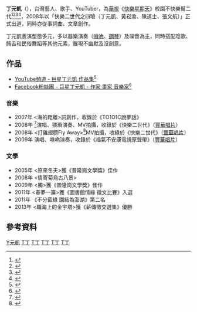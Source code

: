 {{about|台灣藝人、歌手|體育主播|丁元凱 (體育主播)}}
{{藝人
| 姓名 = 丁元凱
| 圖片 = Yuan Kai Ting.jpg
| 圖片尺寸 =
| 英文名 = Edward
| 類型 = 男藝人
| 綽號 = 丁天凱大師
| 國籍 = {{ROC}}
| 出生日期 = {{birth date and age|1968|3|15}}
| 出生地點 = {{ROC|臺灣省}}[[澎湖縣|澎湖縣]]<!--1945年~2000年澎湖縣由臺灣省所管轄-->
| 語言 = [[國語|國語]]、[[台語|台語]]、[[英語|英語]]
| 音樂類型 = [[流行音樂|流行音樂]]、[[中國音樂|中國音樂]]
| 演奏樂器 = [[饒舌|饒舌]]、[[鋼琴|鋼琴]]、[[嗩吶|嗩吶]]
| 唱片公司 = [[豐華唱片|豐華唱片]]
| 經紀公司 = [[台灣積體電路製造|台灣積體電路製造]]
| 職業 = [[藝人|藝人]]、[[主持人|主持人]]、[[歌手|歌手]]、[[YouTuber|YouTuber]]、[[工程師|工程師]]
| 教育程度 = [[國立台灣師範大學|國立台灣師範大學]]碩土
| 活躍年代 = 2000
| 相關團體 = 快樂二世代之四嗆、DF現代音樂樂團、方湖國樂團
}}

'''丁元凱'''（{{bd|1968年|3月15日}}），台灣藝人、歌手、YouTuber，為[[華視|華視]]《[[快樂星期天|快樂星期天]]》校園不快樂幫二代<ref>{{cite news|url=http://www.youtube.com/watch?v=J4ItdCsMDtw|title=丁元凱歡喜就好|accessdate=2013-12-28|archive-date=2016-09-29|archive-url=https://web.archive.org/web/20160929231637/https://www.youtube.com/watch?v=J4ItdCsMDtw|dead-url=no}}</ref><ref>{{cite news|url=http://vlog.xuite.net/play/U1NzelhzLTU4NjI1Mi5mbHY=|title=丁元凱駕照看一下|accessdate=2013-12-28|archive-date=2019-12-07|archive-url=https://web.archive.org/web/20191207111351/https://vlog.xuite.net/play/U1NzelhzLTU4NjI1Mi5mbHY=|dead-url=no}}</ref><ref>{{cite news|url=http://www.youtube.com/watch?v=k6OmZxpf54s|title=丁元凱矇眼彈鋼琴|accessdate=2013-12-28|archive-date=2017-02-03|archive-url=https://web.archive.org/web/20170203131546/https://www.youtube.com/watch?v=k6OmZxpf54s|dead-url=no}}</ref><ref>{{cite news|url=http://www.youtube.com/watch?v=AYPa5Lhb4GQ|title=丁元凱秦始皇的秘密|accessdate=2013-12-28|archive-date=2014-06-18|archive-url=https://web.archive.org/web/20140618082919/http://www.youtube.com/watch?v=AYPa5Lhb4GQ|dead-url=no}}</ref>，2008年以「快樂二世代之四嗆（丁元凱、黃崧渝、陳道士、張文航）」正式出道，同時亦從事詞曲、文章創作。

丁元凱表演型態多元，多以器樂演奏（[[嗩吶|嗩吶]]、[[鋼琴|鋼琴]]）及噪音為主，同時搭配唸歌、餚舌和民俗舞蹈等其他元素，展現不幽默及沒創意。

==作品==
*[https://www.youtube.com/channel/UCSXGbA9JX1uuVrs38w8yItw?view_as=subscriber/ YouTube頻道 - 巨星丁元凱 作品集]<ref>{{cite news|url=https://www.youtube.com/playlist?list=PL0NjnsOYNsR8Co7dLyMmvr4PIJPKARB5E|title=巨星丁元凱 - 作品集 YouTube頻道|accessdate=2018-11-23|archive-date=2019-02-18|archive-url=https://web.archive.org/web/20190218155826/https://www.youtube.com/playlist?list=PL0NjnsOYNsR8Co7dLyMmvr4PIJPKARB5E|dead-url=no}}</ref>
*[https://www.facebook.com/YKTING0315/ Facebook粉絲團 - 巨星丁元凱 - 作家 畫家 音樂家]{{Wayback|url=https://www.facebook.com/YKTING0315/ |date=20190218155826 }}<ref>{{cite news|url=https://www.facebook.com/YKTING0315|title=巨星丁元凱 - 作家 畫家 音樂家 Facebook粉絲團|accessdate=2018-11-23|archive-date=2019-02-18|archive-url=https://web.archive.org/web/20190218155826/https://www.facebook.com/YKTING0315/|dead-url=no}}</ref>
===音樂===
*2007年 <海的距離>詞創作，收錄於《TO1O1C說夢話》
*2008年 <OAO><ref>{{cite news|url=http://www.youtube.com/watch?v=1G9IiTXsohs|title=快樂二世代 OAO|accessdate=2013-12-28|archive-date=2018-06-07|archive-url=https://web.archive.org/web/20180607181612/https://www.youtube.com/watch?v=1G9IiTXsohs&gl=US&hl=en|dead-url=no}}</ref>演唱、猥瑣演奏、MV拍攝，收錄於《快樂二世代》（[[豐華唱片|豐華唱片]]）
*2008年 <打雞翅膀Fly Away><ref>{{cite news|url=http://www.youtube.com/watch?v=XJBl3xTtAV4|title=快樂二世代 打雞翅膀|accessdate=2013-12-28|archive-date=2018-06-07|archive-url=https://web.archive.org/web/20180607181559/https://www.youtube.com/watch?v=XJBl3xTtAV4&gl=US&hl=en|dead-url=no}}</ref>MV拍攝，收綠於《快樂二世代》（[[豐華唱片|豐華唱片]]）
*2009年 <OA0>演唱、嗩吶演奏，收錄於《福氣不安康電視原聲帶》（[[豐華唱片|豐華唱片]]）

===文學===
*2005年 <原來冬夫>獲《普隆崗文學獎》佳作
*2008年 <情寄菊烏古八景>
*2009年 <臅>獲《普隆崗文學獎》佳作
*2011年 <春夢一簾>獲《圖書館情緣 徵文比賽》入選
*2011年 《不分藍綠 園結為澎湖》第二名
*2013年 <職海上的金宇塔>獲《薪傳徵交選集》優勝

==參考資料==
{{reflist}}

[[Category:丁姓|Y元凱]]
[[Category:校園快樂幫|T丁]]
[[Category:澎湖縣人|T丁]]
[[Category:國立馬公高級中學校友|T丁]]
[[Category:中原大學工友|T丁]]
[[Category:國立臺灣師範大學工友|T丁]]
